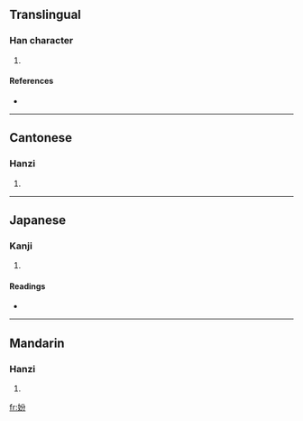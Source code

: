==Translingual==

===Han character===
{{Han char|rn=38|rad=女|as=04|sn=7|four=4842<sub>7</sub>|canj=女金尸竹 (VCSH)}}

# {{defn|Han|sort=女04}}

====References====
* {{Han ref|kx=0257.020|dkj=06102|dj=0521.150|hdz=21032.040|uh=59A2|ud=22946|bh=CAB7|bd=51895}}

----

==Cantonese==

===Hanzi===
{{yue-hanzi|jyut=|y=fan4}}

# {{defn|Cantonese|sort=女04}}

----

==Japanese==

===Kanji===
{{ja-kanji|grade=|rs=女04}}

# {{defn|Japanese|sort=女04}}

====Readings====
* {{ja-readings|on=[[ふん]] (fun), [[ぶん]] (bun)|kun=}}

----

==Mandarin==

===Hanzi===
{{cmn-hanzi|pin=[[fén]] ([[fen2]])|wg=fen<sup>2</sup>}}

# {{defn|Mandarin|sort=女04}}

[[fr:妢]]